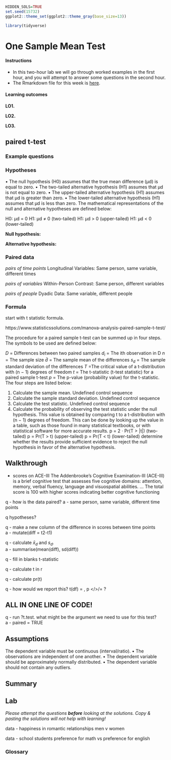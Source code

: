 ```r
HIDDEN_SOLS=TRUE
set.seed(15732)
ggplot2::theme_set(ggplot2::theme_gray(base_size=13))

library(tidyverse)
```

# One Sample Mean Test {#chap-one-mean-test}


<div class="lo">
#### Instructions {-}
  
- In this two-hour lab we will go through worked examples in the first hour, and you will attempt to answer some questions in the second hour.
- The Rmarkdown file for this week is [here](https://uoe-psychology.github.io/uoe_psystats/dapr1/labsheets/week_16_practice.Rmd).


#### Learning outcomes {-}

**LO1.** 

**LO2.** 

**LO3.** 

<!-- #### Reading {-} -->

</div>

## paired t-test  


### Example questions {-}


### Hypotheses {-}  


• The null hypothesis (H0) assumes that the true mean difference (μd) is equal to zero.
• The two-tailed alternative hypothesis (H1) assumes that μd is not equal to zero.
• The upper-tailed alternative hypothesis (H1) assumes that μd is greater than zero.
• The lower-tailed alternative hypothesis (H1) assumes that μd is less than zero.
The mathematical representations of the null and alternative hypotheses are defined below:

H0: μd = 0
H1: μd ≠ 0    (two-tailed)
H1: μd > 0    (upper-tailed)
H1: μd < 0    (lower-tailed)


**Null hypothesis:**  


**Alternative hypothesis:** 


### Paired data  

*pairs of time points*
Longitudinal Variables: Same person, same variable, different times

*pairs of variables*
Within-Person Contrast: Same person, different variables

*pairs of people*
Dyadic Data: Same variable, different people

### Formula {-}  

start with t statistic formula.


https://www.statisticssolutions.com/manova-analysis-paired-sample-t-test/

The procedure for a paired sample t-test can be summed up in four steps. The symbols to be used are defined below:

$D$ = Differences between two paired samples
$d_i$ = The ith observation in D
$n$ = The sample size
$\bar{d}$ = The sample mean of the differences
$s_d$ = The sample standard deviation of the differences
$T$ =The critical value of a t-distribution with (n − 1) degrees of freedom
$t$ = The t-statistic (t-test statistic) for a paired sample t-test
$p$ = The p-value (probability value) for the t-statistic.
The four steps are listed below:

1. Calculate the sample mean.
Undefined control sequence \cfrac
2. Calculate the sample standard deviation.
Undefined control sequence \cfrac
3. Calculate the test statistic.
Undefined control sequence \cfrac
4. Calculate the probability of observing the test statistic under the null hypothesis. This value is obtained by comparing t to a t-distribution with (n − 1) degrees of freedom. This can be done by looking up the value in a table, such as those found in many statistical textbooks, or with statistical software for more accurate results.
p = 2 ⋅ Pr(T > |t|)    (two-tailed)
p = Pr(T > t)    (upper-tailed)
p = Pr(T < t)    (lower-tailed)
determine whether the results provide sufficient evidence to reject the null hypothesis in favor of the alternative hypothesis.




## Walkthrough 


- scores on ACE-III 
The Addenbrooke's Cognitive Examination-III (ACE-III) is a brief cognitive test that assesses five cognitive domains: attention, memory, verbal fluency, language and visuospatial abilities. ... The total score is 100 with higher scores indicating better cognitive functioning

q - how is the data paired?
a - same person, same variable, different time points

q hypotheses?

q - make a new column of the difference in scores between time points  
a - mutate(diff = t2-t1)

q - calculate $\bar{x}_d$ and $s_d$.  
a - summarise(mean(diff), sd(diff))

q - fill in blanks t-statistic 

q - calculate t in r

q - calculate pr(t)  

q - how would we report this? t(df) = , p </>/= ?


## ALL IN ONE LINE OF CODE! {-}

q - run ?t.test. what might be the argument we need to use for this test?  
a - paired = TRUE  


## Assumptions {-}  

 The dependent variable must be continuous (interval/ratio).
• The observations are independent of one another.
• The dependent variable should be approximately normally distributed.
• The dependent variable should not contain any outliers.


## Summary  



## Lab  
  
_Please attempt the questions **before** looking at the solutions. Copy & pasting the solutions will not help with learning!_  



data - happiness in romantic relationships men v women

data - school students preference for math vs preference for english















### Glossary  
